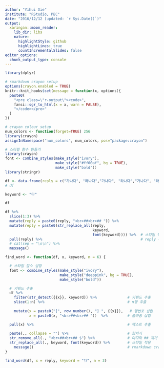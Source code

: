```yaml
---
author: "Yihui Xie"
institute: "RStudio, PBC"
date: "2016/12/12 (updated: `r Sys.Date()`)"
output:
  xaringan::moon_reader:
    lib_dir: libs
    nature:
      highlightStyle: github
      highlightLines: true
      countIncrementalSlides: false
editor_options: 
  chunk_output_type: console
---
```



```r
library(dplyr)

# rmarkdown crayon setup
options(crayon.enabled = TRUE)
knitr::knit_hooks$set(message = function(x, options){
  paste0(
    "<pre class=\"r-output\"><code>",
    fansi::sgr_to_html(x = x, warn = FALSE),
    "</code></pre>"
  )
})

# crayon colour setup
num_colors <- function(forget=TRUE) 256
library(crayon)
assignInNamespace("num_colors", num_colors, pos="package:crayon") 

```

```r
# 스타일 함수 만들기
library(crayon)
font <- combine_styles(make_style("ivory"),
                       make_style("#ff00af", bg = TRUE),
                       make_style("bold"))
library(stringr)
```



```r
df <- data.frame(reply = c("가나다", "라나다","가나다", "라나다","가나다", "라나다"))
# df

keyword <- "다"

df

```


```r
df %>%
  slice(1:3) %>%
  mutate(reply = paste0(reply, "<br>##<br>## ")) %>%
  mutate(reply = paste0(str_replace_all(reply,
                                        keyword,
                                        font(keyword)))) %>%  # 스타일 적용
  pull(reply) %>%                                             # reply 추출
  # cat(sep = "\n\n") %>%
  message()
```


```r
find_word <- function(df, x, keyword, n = 6) {

  # 스타일 함수 설정
  font <- combine_styles(make_style("ivory"),
                         make_style("deeppink", bg = TRUE),
                         make_style("bold"))

  # 키워드 추출
  df %>%
    filter(str_detect({{x}}, keyword)) %>%              # 키워드 추출
    slice(1:n) %>%                                      # n행 추출
    
    mutate(x = paste0("[", row_number(), "] ", {{x}}),   # 행번호 삽입
           x = paste0(x, "<br>##<br>## "))  %>%         # 줄바꿈 삽입

  pull(x) %>%                                           # 텍스트 추출
  
  paste(., collapse = "") %>%                           # 합치기
  str_remove_all(., "<br>##<br>## $") %>%               # 마지막 ## 제거
  str_replace_all(., keyword, font(keyword)) %>%        # 스타일 적용
    message()                                           # rmarkdown crayon output
}
```


```r
find_word(df, x = reply, keyword = "다", n = 3)

```



<!-- ```{r} -->
<!-- # 마지막 ## 지우기: <br>##<br>## -->
<!-- x <- "가나다<br>##<br>## 라나다<br>##<br>## 가나다<br>##<br>##" -->
<!-- x -->

<!-- str_remove_all(x, "<br>##<br>##$") -->

<!-- str_remove_all(k, "<br>##<br>##$") -->
<!-- k[3] -->

<!-- paste(k, collapse = "") %>% str_remove_all("<br>##<br>## $")  -->

<!-- k -->

<!-- ``` -->

